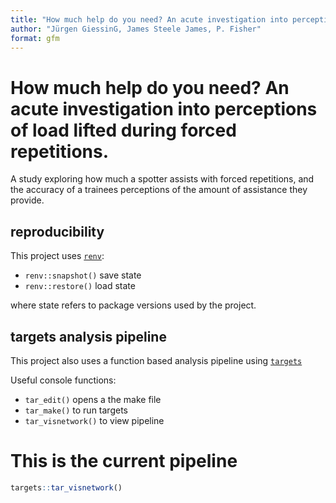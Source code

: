 ```yaml
---
title: "How much help do you need? An acute investigation into perceptions of load lifted during forced repetitions."
author: "Jürgen GiessinG, James Steele James, P. Fisher"
format: gfm
---
```


# How much help do you need? An acute investigation into perceptions of load lifted during forced repetitions.

A study exploring how much a spotter assists with forced repetitions, and the accuracy of a trainees perceptions of the amount of assistance they provide.

## reproducibility

This project uses [`renv`](https://rstudio.github.io/renv/articles/renv.html#reproducibility): 

- `renv::snapshot()` save state
- `renv::restore()` load state  

where state refers to package versions used by the project.  

## targets analysis pipeline

This project also uses a function based analysis pipeline using [`targets`](https://books.ropensci.org/targets/)

Useful console functions:

- `tar_edit()` opens a the make file
- `tar_make()` to run targets
- `tar_visnetwork()` to view pipeline

# This is the current pipeline

```r

targets::tar_visnetwork()

```
